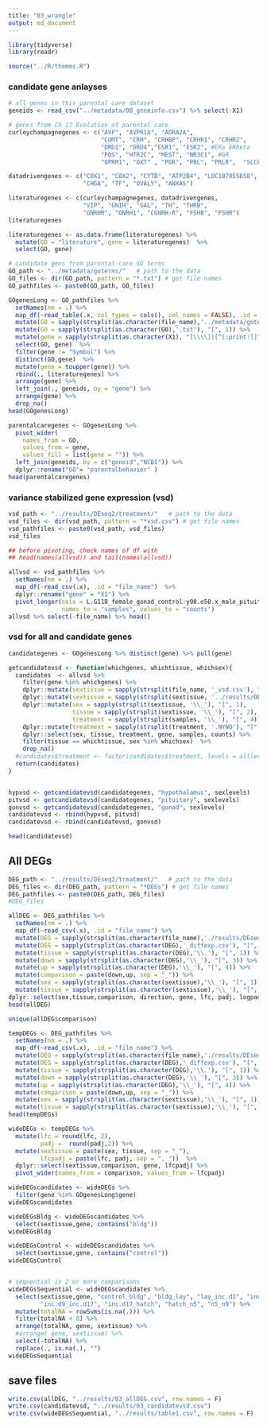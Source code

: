 ```yaml
---
title: "03_wrangle"
output: md_document
---
```

  

```r
library(tidyverse)
library(readr)

source("../R/themes.R")
```

### candidate gene anlayses

```r
# all genes in this parental care dataset 
geneids <- read_csv("../metadata/00_geneinfo.csv") %>% select(-X1) 

# genes from Ch 17 Evolution of parental care
curleychampagnegenes <- c("AVP", "AVPR1A", "ADRA2A",    
                          "COMT", "CRH", "CRHBP", "CRHR1", "CRHR2", 
                          "DRD1", "DRD4","ESR1", "ESR2", #ERa ERbeta
                          "FOS", "HTR2C", "MEST", "NR3C1", #GR
                          "OPRM1", "OXT" , "PGR", "PRL", "PRLR",  "SLC6A4") #5HTT

datadrivengenes <- c("COX1", "COX2", "CYTB", "ATP2B4", "LOC107055658", 
                     "CHGA", "TF", "OVALY", "ANXA5")

literaturegenes <- c(curleychampagnegenes, datadrivengenes,
                     "VIP", "GNIH", "GAL", "TH", "THRB",
                     "GNRHR", "GNRH1", "CGNRH-R", "FSHB", "FSHR")
literaturegenes

literaturegenes <- as.data.frame(literaturegenes) %>%
  mutate(GO = "literature", gene = literaturegenes)  %>%
  select(GO, gene)

# candidate gens from parental care GO terms 
GO_path <- "../metadata/goterms/"   # path to the data
GO_files <- dir(GO_path, pattern = "*.txt") # get file names
GO_pathfiles <- paste0(GO_path, GO_files)

GOgenesLong <- GO_pathfiles %>%
  setNames(nm = .) %>% 
  map_df(~read_table(.x, col_types = cols(), col_names = FALSE), .id = "file_name") %>% 
  mutate(GO = sapply(strsplit(as.character(file_name),'../metadata/goterms/'), "[", 2)) %>% 
  mutate(GO = sapply(strsplit(as.character(GO),'.txt'), "[", 1)) %>% 
  mutate(gene = sapply(strsplit(as.character(X1), "[\\\\]|[^[:print:]]" ), "[", 2)) %>% 
  select(GO, gene)  %>%
  filter(gene != "Symbol") %>%
  distinct(GO,gene)  %>%
  mutate(gene = toupper(gene)) %>%
  rbind(., literaturegenes) %>%
  arrange(gene) %>%
  left_join(., geneids, by = "gene") %>%
  arrange(gene) %>%
  drop_na() 
head(GOgenesLong)

parentalcaregenes <- GOgenesLong %>% 
  pivot_wider(
    names_from = GO,
    values_from = gene,
    values_fill = list(gene = "")) %>%
  left_join(geneids, by = c("geneid","NCBI")) %>%
  dplyr::rename("GO"= "parentalbehavior" )
head(parentalcaregenes)

```


### variance stabilized gene expression  (vsd) 

```r
vsd_path <- "../results/DEseq2/treatment/"   # path to the data
vsd_files <- dir(vsd_path, pattern = "*vsd.csv") # get file names
vsd_pathfiles <- paste0(vsd_path, vsd_files)
vsd_files

## before pivoting, check names of df with
## head(names(allvsd)) and tail(names(allvsd))

allvsd <- vsd_pathfiles %>%
  setNames(nm = .) %>% 
  map_df(~read_csv(.x), .id = "file_name")  %>% 
  dplyr::rename("gene" = "X1") %>% 
  pivot_longer(cols = L.G118_female_gonad_control:y98.o50.x_male_pituitary_inc.d3, 
               names_to = "samples", values_to = "counts") 
allvsd %>% select(-file_name) %>% head()


```





### vsd for all and candidate genes


```r
candidategenes <- GOgenesLong %>% distinct(gene) %>% pull(gene)

getcandidatevsd <- function(whichgenes, whichtissue, whichsex){
  candidates  <- allvsd %>%
    filter(gene %in% whichgenes) %>%
    dplyr::mutate(sextissue = sapply(strsplit(file_name, '_vsd.csv'), "[", 1)) %>%
    dplyr::mutate(sextissue = sapply(strsplit(sextissue, '../results/DEseq2/treatment/'), "[", 2)) %>%
    dplyr::mutate(sex = sapply(strsplit(sextissue, '\\_'), "[", 1),
                  tissue = sapply(strsplit(sextissue, '\\_'), "[", 2),
                  treatment = sapply(strsplit(samples, '\\_'), "[", 4)) %>%
    dplyr::mutate(treatment = sapply(strsplit(treatment, '.NYNO'), "[", 1)) %>%
    dplyr::select(sex, tissue, treatment, gene, samples, counts) %>%
    filter(tissue == whichtissue, sex %in% whichsex)  %>%
    drop_na()
  #candidates$treatment <- factor(candidates$treatment, levels = alllevels)
  return(candidates)
}


hypvsd <- getcandidatevsd(candidategenes, "hypothalamus", sexlevels)
pitvsd <- getcandidatevsd(candidategenes, "pituitary", sexlevels)
gonvsd <- getcandidatevsd(candidategenes, "gonad", sexlevels)
candidatevsd <- rbind(hypvsd, pitvsd)
candidatevsd <- rbind(candidatevsd, gonvsd)

head(candidatevsd)

```

## All DEGs 

```r
DEG_path <- "../results/DEseq2/treatment/"   # path to the data
DEG_files <- dir(DEG_path, pattern = "*DEGs") # get file names
DEG_pathfiles <- paste0(DEG_path, DEG_files)
#DEG_files

allDEG <- DEG_pathfiles %>%
  setNames(nm = .) %>% 
  map_df(~read_csv(.x), .id = "file_name") %>% 
  mutate(DEG = sapply(strsplit(as.character(file_name),'./results/DEseq2/treatment/'), "[", 2))  %>% 
  mutate(DEG = sapply(strsplit(as.character(DEG),'_diffexp.csv'), "[", 1))  %>% 
  mutate(tissue = sapply(strsplit(as.character(DEG),'\\.'), "[", 1)) %>%
  mutate(down = sapply(strsplit(as.character(DEG),'\\_'), "[", 3)) %>%
  mutate(up = sapply(strsplit(as.character(DEG),'\\_'), "[", 4)) %>%
  mutate(comparison = paste(down,up, sep = "_")) %>%
  mutate(sex = sapply(strsplit(as.character(sextissue),'\\_'), "[", 1)) %>%
  mutate(tissue = sapply(strsplit(as.character(sextissue),'\\_'), "[", 2)) %>%
dplyr::select(sex,tissue,comparison, direction, gene, lfc, padj, logpadj) 
head(allDEG)

unique(allDEG$comparison)

tempDEGs <- DEG_pathfiles %>%
  setNames(nm = .) %>% 
  map_df(~read_csv(.x), .id = "file_name") %>% 
  mutate(DEG = sapply(strsplit(as.character(file_name),'./results/DEseq2/treatment/'), "[", 2))  %>% 
  mutate(DEG = sapply(strsplit(as.character(DEG),'_diffexp.csv'), "[", 1))  %>% 
  mutate(tissue = sapply(strsplit(as.character(DEG),'\\.'), "[", 1)) %>%
  mutate(down = sapply(strsplit(as.character(DEG),'\\_'), "[", 3)) %>%
  mutate(up = sapply(strsplit(as.character(DEG),'\\_'), "[", 4)) %>%
  mutate(comparison = paste(down,up, sep = "_")) %>%
  mutate(sex = sapply(strsplit(as.character(sextissue),'\\_'), "[", 1)) %>%
  mutate(tissue = sapply(strsplit(as.character(sextissue),'\\_'), "[", 2))
head(tempDEGs)

wideDEGs <- tempDEGs %>%
  mutate(lfc = round(lfc, 2),
         padj =  round(padj,2)) %>%
  mutate(sextissue = paste(sex, tissue, sep = "_"),
         lfcpadj = paste(lfc, padj, sep = ", "))  %>%
  dplyr::select(sextissue,comparison, gene, lfcpadj) %>%
  pivot_wider(names_from = comparison, values_from = lfcpadj) 

wideDEGscandidates <- wideDEGs %>%
  filter(gene %in% GOgenesLong$gene)
wideDEGscandidates

wideDEGsBldg <- wideDEGscandidates %>%
  select(sextissue,gene, contains("bldg"))
wideDEGsBldg

wideDEGsControl <- wideDEGscandidates %>%
  select(sextissue,gene, contains("control"))
wideDEGsControl


# sequential in 2 or more comparisons
wideDEGsSequential <- wideDEGscandidates %>%
  select(sextissue,gene, "control_bldg", "bldg_lay", "lay_inc.d3", "inc.d3_inc.d9",
         "inc.d9_inc.d17", "inc.d17_hatch", "hatch_n5", "n5_n9") %>%
  mutate(totalNA = rowSums(is.na(.))) %>%
  filter(totalNA < 8) %>%
  arrange(totalNA, gene, sextissue) %>%
  #arrange( gene, sextissue) %>%
  select(-totalNA) %>% 
  replace(., is.na(.), "")
wideDEGsSequential

```

## save files

```r
write.csv(allDEG, "../results/03_allDEG.csv", row.names = F)
write.csv(candidatevsd, "../results/03_candidatevsd.csv")
write.csv(wideDEGsSequential, "../results/table1.csv", row.names = F)
```


